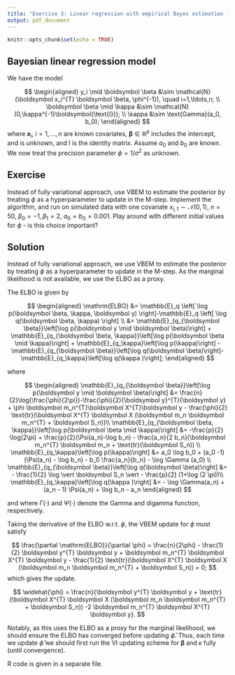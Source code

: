 ```yaml
---
title: "Exercise 3: Linear regression with empirical Bayes estimation for hyperparameters"
output: pdf_document
---
```


```r
knitr::opts_chunk$set(echo = TRUE)
```

## Bayesian linear regression model

We have the model


$$
\begin{aligned}
y_i \mid \boldsymbol \beta &\sim \mathcal{N}(\boldsymbol  x_i^{T} \boldsymbol \beta, \phi^{-1}), \quad i=1,\ldots,n; \\
\boldsymbol  \beta \mid \kappa &\sim \mathcal{N}(0,\kappa^{-1}\boldsymbol{\text{I}}); \\
    \kappa &\sim \text{Gamma}(a_0, b_0);
\end{aligned}
$$
where $\boldsymbol x_i, \ i=1,\ldots,n$ are known covariates, $\boldsymbol \beta \in \mathbb{R}^p$ includes the intercept, and is unknown, and $\boldsymbol{\text{I}}$ is the identity matrix. Assume $a_0$ and $b_0$ are known. We now treat the precision parameter $\phi=1/\sigma^2$ as unknown.

## Exercise

Instead of fully variational approach, use VBEM to estimate the posterior by treating $\phi$ as a hyperparameter to update in the M-step. Implement the algorithm, and run on simulated data with one covariate $x_{i,1} \sim \mathcal{N}(0,1)$, $n=50$, $\beta_0 = -1, \beta_1 = 2$, $a_0=b_0=0.001$. Play around with different initial values for $\phi$ - is this choice important?

## Solution

Instead of fully variational approach, we use VBEM to estimate the posterior by treating $\phi$ as a hyperparameter to update in the M-step. As the marginal likelihood is not available, we use the ELBO as a proxy. 

The ELBO is given by 

$$
\begin{aligned}
\mathrm{ELBO} &= \mathbb{E}_q \left[ \log p(\boldsymbol \beta, \kappa, \boldsymbol y) \right]-\mathbb{E}_q \left[ \log q(\boldsymbol \beta, \kappa) \right] \\
&= \mathbb{E}_{q_{\boldsymbol \beta}}\left[\log p(\boldsymbol y \mid \boldsymbol \beta)\right] + \mathbb{E}_{q_{\boldsymbol \beta, \kappa}}\left[\log p(\boldsymbol \beta \mid \kappa)\right] + \mathbb{E}_{q_\kappa}\left[\log p(\kappa)\right] - \mathbb{E}_{q_{\boldsymbol \beta}}\left[\log q(\boldsymbol \beta)\right]- \mathbb{E}_{q_\kappa}\left[\log q(\kappa   )\right];
\end{aligned}
$$



where

$$
\begin{aligned}
\mathbb{E}_{q_{\boldsymbol \beta}}\left[\log p(\boldsymbol y \mid \boldsymbol \beta)\right] &= \frac{n}{2}\log(\frac{\phi}{2\pi})-\frac{\phi}{2}{\boldsymbol y}^{T}{\boldsymbol y} + \phi \boldsymbol m_n^{T}\boldsymbol X^{T}\boldsymbol y - \frac{\phi}{2} \text{tr}(\boldsymbol X^{T} \boldsymbol X (\boldsymbol m_n \boldsymbol m_n^{T} + \boldsymbol S_n))\\
\mathbb{E}_{q_{\boldsymbol \beta, \kappa}}\left[\log p(\boldsymbol \beta \mid \kappa)\right] &= -\frac{p}{2} \log(2\pi) + \frac{p}{2}(\Psi(a_n)-\log b_n) - \frac{a_n}{2 b_n}(\boldsymbol m_n^{T} \boldsymbol m_n + \text{tr}(\boldsymbol S_n)) \\
\mathbb{E}_{q_\kappa}\left[\log p(\kappa)\right] &=  a_0 \log b_0 + (a_0 -1)(\Psi(a_n) - \log b_n) - b_0 \frac{a_n}{b_n} - \log \Gamma (a_0) \\
\mathbb{E}_{q_{\boldsymbol \beta}}\left[\log q(\boldsymbol \beta)\right] &= - \frac{1}{2} \log \vert \boldsymbol S_n \vert - \frac{p}{2} (1+\log (2 \pi))\\
\mathbb{E}_{q_\kappa}\left[\log q(\kappa   )\right] &= - \log \Gamma(a_n) + (a_n - 1) \Psi(a_n) + \log b_n - a_n
\end{aligned}
$$

and where $\Gamma(\cdot)$ and $\Psi(\cdot)$ denote the Gamma and digamma function, respectively.

Taking the derivative of the ELBO w.r.t. $\phi$, the VBEM update for $\phi$ must satisfy

$$
\frac{\partial \mathrm{ELBO}}{\partial \phi} = \frac{n}{2\phi} - \frac{1}{2} \boldsymbol y^{T} \boldsymbol y + \boldsymbol m_n^{T} \boldsymbol X^{T} \boldsymbol y - \frac{1}{2} \text{tr}(\boldsymbol X^{T} \boldsymbol X (\boldsymbol m_n \boldsymbol m_n^{T} + \boldsymbol S_n)) = 0;
$$
which gives the update.

$$
\widehat{\phi} = \frac{n}{\boldsymbol y^{T} \boldsymbol y + \text{tr}(\boldsymbol X^{T} \boldsymbol X (\boldsymbol m_n \boldsymbol m_n^{T} + \boldsymbol S_n)) -2 \boldsymbol m_n^{T} \boldsymbol X^{T} \boldsymbol y}. 
$$

Notably, as this uses the ELBO as a proxy for the marginal likelihood, we should ensure the ELBO has converged before updating $\widehat{\phi}$. Thus, each time we update $\widehat{\phi}$ we should first run the VI updating scheme for $\boldsymbol \beta$ and $\kappa$ fully (until convergence).   

R code is given in a separate file.


